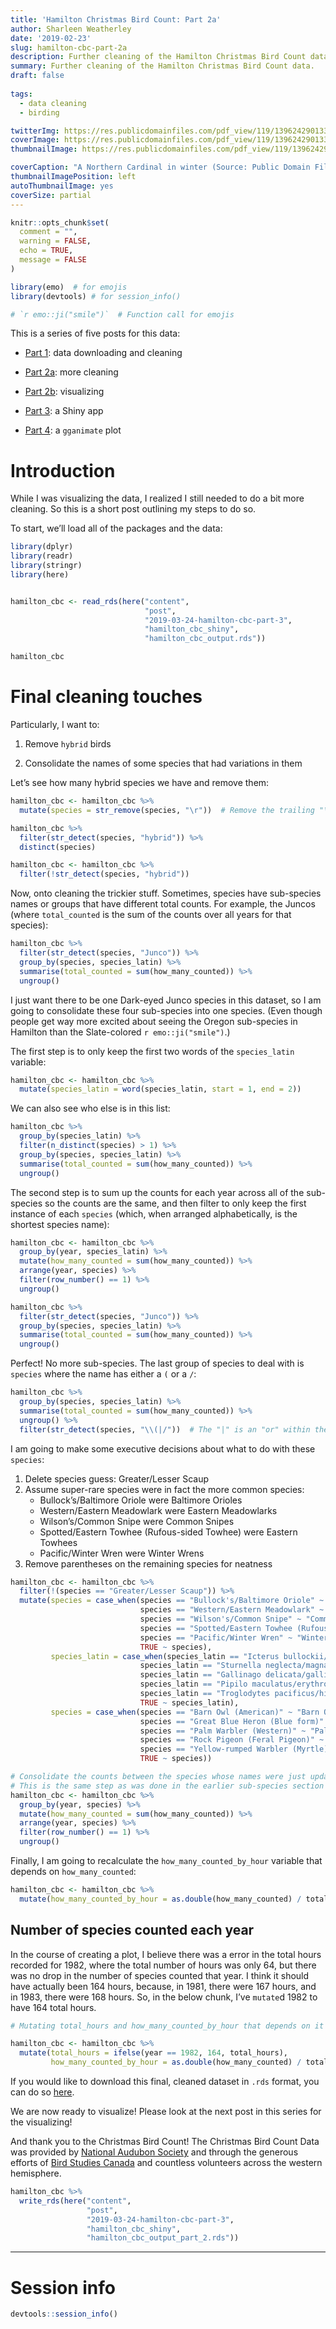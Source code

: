 ```yaml
---
title: 'Hamilton Christmas Bird Count: Part 2a'
author: Sharleen Weatherley
date: '2019-02-23'
slug: hamilton-cbc-part-2a
description: Further cleaning of the Hamilton Christmas Bird Count data.
summary: Further cleaning of the Hamilton Christmas Bird Count data.
draft: false
  
tags:
  - data cleaning
  - birding

twitterImg: https://res.publicdomainfiles.com/pdf_view/119/13962429013391.jpg
coverImage: https://res.publicdomainfiles.com/pdf_view/119/13962429013391.jpg
thumbnailImage: https://res.publicdomainfiles.com/pdf_view/119/13962429013391.jpg

coverCaption: "A Northern Cardinal in winter (Source: Public Domain Files)"
thumbnailImagePosition: left
autoThumbnailImage: yes
coverSize: partial
---
```



```r

knitr::opts_chunk$set(
  comment = "",
  warning = FALSE,
  echo = TRUE,
  message = FALSE
)

library(emo)  # for emojis
library(devtools) # for session_info()

# `r emo::ji("smile")`  # Function call for emojis
```

<div class="well alert alert-info" role="alert">
  <span class="fa fa-info-circle"></span> This is a series of five posts for this data:

- [Part 1](/2019/01/07/hamilton-cbc-part-1/): data downloading and cleaning

- [Part 2a](/2019/02/23/hamilton-cbc-part-2a/): more cleaning

- [Part 2b](/2019/02/24/hamilton-cbc-part-2b/): visualizing

- [Part 3](/2019/03/24/hamilton-cbc-part-3/): a Shiny app

- [Part 4](/2019/05/26/hamilton-cbc-part-4/): a `gganimate` plot
</div>

# Introduction

While I was visualizing the data, I realized I still needed to do a bit more cleaning. So this is a short post outlining my steps to do so.

To start, we'll load all of the packages and the data:


```r

library(dplyr)
library(readr)
library(stringr)
library(here)


hamilton_cbc <- read_rds(here("content",
                              "post",
                              "2019-03-24-hamilton-cbc-part-3",
                              "hamilton_cbc_shiny",
                              "hamilton_cbc_output.rds"))

hamilton_cbc

```


# Final cleaning touches

Particularly, I want to: 

1. Remove `hybrid` birds

2. Consolidate the names of some species that had variations in them

Let's see how many hybrid species we have and remove them:

``` r

hamilton_cbc <- hamilton_cbc %>%
  mutate(species = str_remove(species, "\r"))  # Remove the trailing "\r"

hamilton_cbc %>%
  filter(str_detect(species, "hybrid")) %>%
  distinct(species)

hamilton_cbc <- hamilton_cbc %>%
  filter(!str_detect(species, "hybrid"))

```

Now, onto cleaning the trickier stuff. Sometimes, species have sub-species names or groups that have different total counts. For example, the Juncos (where `total_counted` is the sum of the counts over all years for that species):

``` r

hamilton_cbc %>%
  filter(str_detect(species, "Junco")) %>%
  group_by(species, species_latin) %>%
  summarise(total_counted = sum(how_many_counted)) %>%
  ungroup()

```

I just want there to be one Dark-eyed Junco species in this dataset, so I am going to consolidate these four sub-species into one species. (Even though people get way more excited about seeing the Oregon sub-species in Hamilton than the Slate-colored `r emo::ji("smile")`.)

The first step is to only keep the first two words of the `species_latin` variable:

``` r

hamilton_cbc <- hamilton_cbc %>%
  mutate(species_latin = word(species_latin, start = 1, end = 2))

```

We can also see who else is in this list:

``` r

hamilton_cbc %>%
  group_by(species_latin) %>%
  filter(n_distinct(species) > 1) %>%
  group_by(species, species_latin) %>%
  summarise(total_counted = sum(how_many_counted)) %>%
  ungroup()

```

The second step is to sum up the counts for each year across all of the sub-species so the counts are the same, and then filter to only keep the first instance of each `species` (which, when arranged alphabetically, is the shortest species name):

``` r

hamilton_cbc <- hamilton_cbc %>%
  group_by(year, species_latin) %>%
  mutate(how_many_counted = sum(how_many_counted)) %>%
  arrange(year, species) %>%
  filter(row_number() == 1) %>%
  ungroup()

hamilton_cbc %>%
  filter(str_detect(species, "Junco")) %>%
  group_by(species, species_latin) %>%
  summarise(total_counted = sum(how_many_counted)) %>%
  ungroup()

```

Perfect! No more sub-species. The last group of species to deal with is `species` where the name has either a `(` or a `/`:

``` r

hamilton_cbc %>%
  group_by(species, species_latin) %>%
  summarise(total_counted = sum(how_many_counted)) %>%
  ungroup() %>%
  filter(str_detect(species, "\\(|/"))  # The "|" is an "or" within the regex

```

I am going to make some executive decisions about what to do with these `species`:

1. Delete species guess: Greater/Lesser Scaup
2. Assume super-rare species were in fact the more common species:
    - Bullock's/Baltimore Oriole were Baltimore Orioles
    - Western/Eastern Meadowlark were Eastern Meadowlarks
    - Wilson's/Common Snipe were Common Snipes
    - Spotted/Eastern Towhee (Rufous-sided Towhee) were Eastern Towhees
    - Pacific/Winter Wren were Winter Wrens
3. Remove parentheses on the remaining species for neatness

``` r

hamilton_cbc <- hamilton_cbc %>%
  filter(!(species == "Greater/Lesser Scaup")) %>%
  mutate(species = case_when(species == "Bullock's/Baltimore Oriole" ~ "Baltimore Oriole",
                             species == "Western/Eastern Meadowlark" ~ "Eastern Meadowlark",
                             species == "Wilson's/Common Snipe" ~ "Common Snipe",
                             species == "Spotted/Eastern Towhee (Rufous-sided Towhee)" ~ "Eastern Towhee",
                             species == "Pacific/Winter Wren" ~ "Winter Wren",
                             TRUE ~ species),
         species_latin = case_when(species_latin == "Icterus bullockii/galbula" ~ "Icterus galbula",
                             species_latin == "Sturnella neglecta/magna" ~ "Sturnella magna",
                             species_latin == "Gallinago delicata/gallinago" ~ "Gallinago gallinago",
                             species_latin == "Pipilo maculatus/erythrophthalmus" ~ "Pipilo erythrophthalmus",
                             species_latin == "Troglodytes pacificus/hiemalis" ~ "Troglodytes hiemalis",
                             TRUE ~ species_latin),
         species = case_when(species == "Barn Owl (American)" ~ "Barn Owl",
                             species == "Great Blue Heron (Blue form)" ~ "Great Blue Heron",
                             species == "Palm Warbler (Western)" ~ "Palm Warbler",
                             species == "Rock Pigeon (Feral Pigeon)" ~ "Rock Pigeon",
                             species == "Yellow-rumped Warbler (Myrtle)" ~ "Yellow-rumped Warbler",
                             TRUE ~ species))

# Consolidate the counts between the species whose names were just updated
# This is the same step as was done in the earlier sub-species section
hamilton_cbc <- hamilton_cbc %>%
  group_by(year, species) %>%
  mutate(how_many_counted = sum(how_many_counted)) %>%
  arrange(year, species) %>%
  filter(row_number() == 1) %>%
  ungroup()

```

Finally, I am going to recalculate the `how_many_counted_by_hour` variable that depends on `how_many_counted`:

``` r

hamilton_cbc <- hamilton_cbc %>%
  mutate(how_many_counted_by_hour = as.double(how_many_counted) / total_hours)

```


## Number of species counted each year

In the course of creating a plot, I believe there was a error in the total hours recorded for 1982, where the total number of hours was only 64, but there was no drop in the number of species counted that year. I think it should have actually been 164 hours, because, in 1981, there were 167 hours, and in 1983, there were 168 hours. So, in the below chunk, I've `mutate`d 1982 to have 164 total hours.

```r

# Mutating total_hours and how_many_counted_by_hour that depends on it

hamilton_cbc <- hamilton_cbc %>%
  mutate(total_hours = ifelse(year == 1982, 164, total_hours),
         how_many_counted_by_hour = as.double(how_many_counted) / total_hours)

```

If you would like to download this final, cleaned dataset in `.rds` format, you can do so [here](https://github.com/sharleenw/my_blog/blob/master/content/post/hamilton_cbc_part_3/hamilton_cbc_shiny/hamilton_cbc_output_part_2.rds).

We are now ready to visualize! Please look at the next post in this series for the visualizing!

And thank you to the Christmas Bird Count! The Christmas Bird Count Data was provided by [National Audubon Society](www.christmasbirdcount.org) and through the generous efforts of [Bird Studies Canada](www.bsc-eoc.org) and countless volunteers across the western hemisphere.

```r

hamilton_cbc %>%
  write_rds(here("content",
                 "post",
                 "2019-03-24-hamilton-cbc-part-3",
                 "hamilton_cbc_shiny", 
                 "hamilton_cbc_output_part_2.rds"))

```

<hr>

# Session info

```r

devtools::session_info()

```
